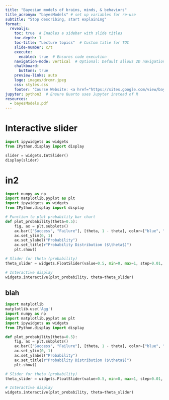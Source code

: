 ```yaml
---
title: "Bayesian models of brains, minds, & behaviors"
title_acronym: "bayesModels" # set up variables for re-use 
subtitle: "Stop describing, start explaining"
format:
  revealjs: 
    toc: true  # Enables a sidebar with slide titles
    toc-depth: 1 
    toc-title: "Lecture topics"  # Custom title for TOC
    slide-number: c/t
    execute: 
      enabled: true  # Ensures code execution
    navigation-mode: vertical  # Optional: Default allows 2D navigation
    chalkboard: 
      buttons: true
    preview-links: auto
    logo: images/drcmr.jpeg
    css: styles.css
    footer: 'Course Website: <a href="https://sites.google.com/view/bayesianmodelsphdschool/home">sites.google.com/view/bayesianmodelsphdschool</a>'
jupyter: python3  # Ensure Quarto uses Jupyter instead of R
resources:
  - bayesModels.pdf
---
```


# Interactive slider
```python
import ipywidgets as widgets
from IPython.display import display

slider = widgets.IntSlider()
display(slider)
```

# in2
```python
import numpy as np
import matplotlib.pyplot as plt
import ipywidgets as widgets
from IPython.display import display

# Function to plot probability bar chart
def plot_probability(theta=0.5):
    fig, ax = plt.subplots()
    ax.bar(["Success", "Failure"], [theta, 1 - theta], color=["blue", "gray"])
    ax.set_ylim(0, 1)
    ax.set_ylabel("Probability")
    ax.set_title(r"Probability Distribution ($\theta$)")
    plt.show()

# Slider for theta (probability)
theta_slider = widgets.FloatSlider(value=0.5, min=0, max=1, step=0.01, description=r"$\theta$")

# Interactive display
widgets.interactive(plot_probability, theta=theta_slider)
```

## blah
```python
import matplotlib
matplotlib.use('Agg')
import numpy as np
import matplotlib.pyplot as plt
import ipywidgets as widgets
from IPython.display import display

def plot_probability(theta=0.5):
    fig, ax = plt.subplots()
    ax.bar(["Success", "Failure"], [theta, 1 - theta], color=["blue", "gray"])
    ax.set_ylim(0, 1)
    ax.set_ylabel("Probability")
    ax.set_title(r"Probability Distribution ($\theta$)")
    plt.show()

# Slider for theta (probability)
theta_slider = widgets.FloatSlider(value=0.5, min=0, max=1, step=0.01, description=r"$\theta$")

# Interactive display
widgets.interactive(plot_probability, theta=theta_slider)
```

